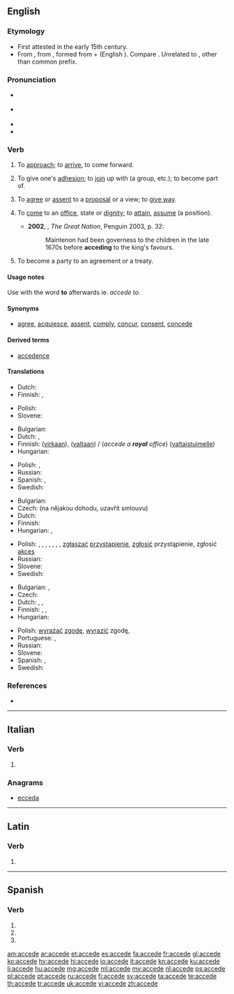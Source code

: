 {{also|accède|accedé|accédé}}
==English==
{{was wotd|2008|May|27}}

===Etymology===
* First attested in the early 15th century.
* From {{etyl|enm|en}} {{term|acceden|lang=enm}}, from {{etyl|la|en}} {{m|la|accēdō||approach, accede}}, formed from {{term|ad||to, toward, at|lang=la}} + {{m|la|cēdō||move, yield}} (English {{term|cede|lang=en}}). Compare {{etyl|fr|-}} {{term|accéder|lang=fr}}. Unrelated to {{term|ascend|lang=en}}, other than common {{term||ad}} prefix.

===Pronunciation===
* {{a|UK}} {{IPA|/əkˈsiːd/|lang=en}}
* {{a|US}} {{IPA|/æk.ˈsid/|lang=en}}
* {{audio|en-us-accede.ogg|Audio (US)|lang=en}}
* {{rhymes|id|lang=en}}

===Verb===
{{en-verb|acced}}

# {{context|archaic|intransitive|lang=en}} To [[approach]]; to [[arrive]], to come forward. {{defdate|15th-19th c.}}
# {{context|intransitive|now|_|rare|lang=en}} To give one's [[adhesion]]; to [[join]] up with (a group, etc.); to become part of. {{defdate|from 15th c.}}
# {{context|intransitive|lang=en}} To [[agree]] or [[assent]] to a [[proposal]] or a view; to [[give way]]. {{defdate|from 16th c.}}
# {{context|intransitive|lang=en}} To [[come]] to an [[office]], state or [[dignity]]; to [[attain]], [[assume]] (a position). {{defdate|from 18th c.}}
#* '''2002''', {{w|Colin Jones (historian)|Colin Jones}}, ''The Great Nation'', Penguin 2003, p. 32:
#*: Maintenon had been governess to the children in the late 1670s before '''acceding''' to the king's favours.
# {{context|intransitive|lang=en}} To become a party to an agreement or a treaty.

====Usage notes====
{{sense|to agree|to come to an office|to become a party to}} Use with the word '''to''' afterwards ie. ''accede to''.

====Synonyms====
{{checksense}}
* [[agree]], [[acquiesce]], [[assent]], [[comply]], [[concur]], [[consent]], [[concede]]

====Derived terms====
* [[accedence]]

====Translations====
{{trans-top|obsolete: to approach}}
* Dutch: {{t+|nl|naderen}}
* Finnish: {{gloss|approach}} {{t+|fi|lähestyä}}, {{gloss|arrive}} {{t+|fi|saapua}}
{{trans-mid}}
* Polish: {{t+|pl|przystępować}}
* Slovene: {{t|sl|pristopiti}}
{{trans-bottom}}

{{trans-top|to enter upon an office or dignity}}
* Bulgarian: {{t+|bg|встъпвам}}
* Dutch: {{t+|nl|aanvaarden}}, {{gloss|throne}} {{t+|nl|bestijgen}}
* Finnish: {{t+|fi|astua}} ([[virka|virkaan]]), {{t+|fi|nousta}} ([[valta|valtaan]]) / (''accede a '''royal''' office'') {{t+|fi|nousta}} ([[valtaistuin|valtaistuimelle]])
* Hungarian: {{t|hu|hivatalba lép}}
{{trans-mid}}
* Polish: {{t+|pl|obejmować}}, {{t+|pl|objąć}}
* Russian: {{t+|ru|вступать}}
* Spanish: {{t+|es|subir}}, {{t+|es|acceder}}
* Swedish: {{t+|sv|tillträda}}
{{trans-bottom}}

{{trans-top|to join a group}}
* Bulgarian: {{t|bg|присъединявам се}}
* Czech: {{t|cs|přistoupit}} (na nějakou dohodu, uzavřít smlouvu)
* Dutch: {{t+|nl|toetreden}}
* Finnish: {{t+|fi|liittyä}}
* Hungarian: {{t+|hu|belép}}, {{t+|hu|csatlakozik}}
{{trans-mid}}
* Polish: {{t+|pl|wstępować}}, {{t|pl|przyłączać się}}, {{t|pl|przyłączyć się}}, {{t|pl|przystawać}}, {{t|pl|przystać}}, {{t|pl|przystąpić}}, {{t+|pl|wstąpić}}, [[zgłaszać]] [[przystąpienie]], [[zgłosić]] przystąpienie, zgłosić [[akces]]
* Russian: {{t+|ru|присоединяться}}
* Slovene: {{t|sl|pristopiti}}
* Swedish: {{t|sv|ansluta till}}
{{trans-bottom}}

{{trans-top|to agree to a proposal or view}}
* Bulgarian: {{t+|bg|приемам}}, {{t|bg|съгласявам се}}
* Czech: {{t+|cs|souhlasit}}
* Dutch: {{t+|nl|toestemmen}}, {{t+|nl|aanvaarden}}, {{t+|nl|inwilligen}}
* Finnish: {{t|fi|myöntyä}} {{qualifier|intr.; + illative}}, {{t+|fi|taipua}} {{qualifier|intr.; + illative}}, {{t+|fi|suostua}} {{qualifier|intr.; + illative}}
* Hungarian: {{t+|hu|beleegyezik}}
{{trans-mid}}
* Polish: [[wyrażać]] [[zgodę]], [[wyrazić]] zgodę, {{t+|pl|zgodzić się}}
* Portuguese: {{t+|pt|aceder}}, {{t+|pt|consentir}}
* Russian: {{t+|ru|соглашаться}}
* Slovene: {{t|sl|pristopiti}}
* Spanish: {{t+|es|acceder}}, {{t+|es|consentir}}
* Swedish: {{t|sv|instämma i}}
{{trans-bottom}}

===References===
* {{R:Webster 1913}}

----

==Italian==

===Verb===
{{head|it|verb form}}

# {{inflection of|accedere||3|s|pres|indc|lang=it}}

===Anagrams===
* [[ecceda#Italian|ecceda]]

----

==Latin==

===Verb===
{{la-verb-form|accēde}}

# {{inflection of|accēdō||2|s|pres|actv|impr|lang=la}}

----

==Spanish==

===Verb===
{{es-verb-form}}

# {{es-verb form of|ending=er|mood=imperative|sense=affirmative|pers=2|formal=no|number=singular|acceder}}
# {{es-verb form of|ending=er|mood=indicative|tense=present|pers=2|formal=yes|number=singular|acceder}}
# {{es-verb form of|ending=er|mood=indicative|tense=present|pers=3|number=singular|acceder}}

[[am:accede]]
[[ar:accede]]
[[et:accede]]
[[es:accede]]
[[fa:accede]]
[[fr:accede]]
[[gl:accede]]
[[ko:accede]]
[[hy:accede]]
[[hi:accede]]
[[io:accede]]
[[it:accede]]
[[kn:accede]]
[[ku:accede]]
[[li:accede]]
[[hu:accede]]
[[mg:accede]]
[[ml:accede]]
[[my:accede]]
[[nl:accede]]
[[ps:accede]]
[[pl:accede]]
[[pt:accede]]
[[ru:accede]]
[[fi:accede]]
[[sv:accede]]
[[ta:accede]]
[[te:accede]]
[[th:accede]]
[[tr:accede]]
[[uk:accede]]
[[vi:accede]]
[[zh:accede]]